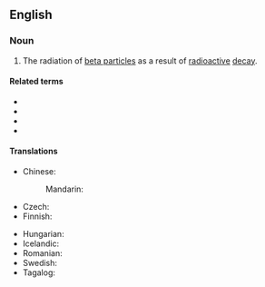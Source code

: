 ==English==

===Noun===
{{en-noun|~}}

# {{lb|en|physics}} The radiation of [[beta particle]]s as a result of [[radioactive]] [[decay]].

====Related terms====
* {{l|en|β}}
* {{l|en|beta}}
* {{l|en|beta ray}}
* {{l|en|beta particle}}

====Translations====
{{trans-top|radiation of beta particles}}
* Chinese:
*: Mandarin: {{t-needed|cmn}}
* Czech: {{t|cs|záření beta|n}}
* Finnish: {{t+|fi|beetasäteily}}
{{trans-mid}}
* Hungarian: {{t|hu|béta-sugárzás}}
* Icelandic: {{t|is|betageislun|f}}
* Romanian: {{t+|ro|radiație beta|f}}
* Swedish: {{t+|sv|betastrålning|c}}
* Tagalog: {{t|tl|dagilap-beta}}
{{trans-bottom}}

{{c|en|Subatomic particles|Radioactivity}}